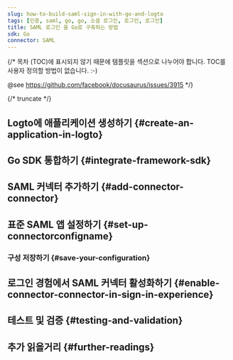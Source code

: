 ```yaml
---
slug: how-to-build-saml-sign-in-with-go-and-logto
tags: [인증, saml, go, go, 소셜 로그인, 로그인, 로그인]
title: SAML 로그인 을 Go로 구축하는 방법
sdk: Go
connector: SAML
---
```


{/*
  목차 (TOC)에 표시되지 않기 때문에 템플릿을 섹션으로 나누어야 합니다.
  TOC를 사용자 정의할 방법이 없습니다. :-)

  @see https://github.com/facebook/docusaurus/issues/3915
*/}




{/* truncate */}

<Intro connector={connector} sdk="Go" link="https://go.dev" />

## Logto에 애플리케이션 생성하기 \{#create-an-application-in-logto}

<CreateApplication type="Traditional web" framework="Go" />

## Go SDK 통합하기 \{#integrate-framework-sdk}

<IntegrateSdk />

## SAML 커넥터 추가하기 \{#add-connector-connector}

<AddSocialConnector connector={connector} framework="Go" />

## 표준 SAML 앱 설정하기 \{#set-up-connectorconfigname}

<ConnectorGuide />

### 구성 저장하기 \{#save-your-configuration}

<SaveYourConfiguration connector={connector} />

## 로그인 경험에서 SAML 커넥터 활성화하기 \{#enable-connector-connector-in-sign-in-experience}

<EnableSocialConnector connector={connector} />

## 테스트 및 검증 \{#testing-and-validation}

<TestingAndValidation connector={connector} sdk="Go" />

## 추가 읽을거리 \{#further-readings}

<FurtherReadings />